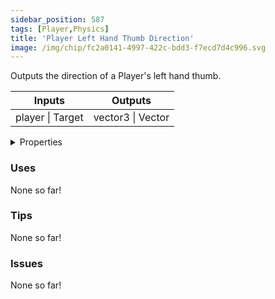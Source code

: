 ```yaml
---
sidebar_position: 587
tags: [Player,Physics]
title: 'Player Left Hand Thumb Direction'
image: /img/chip/fc2a0141-4997-422c-bdd3-f7ecd7d4c996.svg
---
```


Outputs the direction of a Player's left hand thumb.



<IChip uuid="fc2a0141-4997-422c-bdd3-f7ecd7d4c996"/>

<table><thead><tr><th>Inputs</th><th>Outputs</th></tr></thead><tbody><tr><td>player | Target</td><td>vector3 | Vector</td></tr></tbody></table>

<details>
  <summary>Properties</summary>
  <div>
    <div>
    <table>
      <tbody>
        <tr>
          <td>Is beta required?</td>
          <td>No</td>
        </tr>
        <tr>
          <td>Is chip a trolling risk?</td>
          <td>No</td>
        </tr>
        <tr>
          <td>Is chip a role assignment risk?</td>
          <td>No</td>
        </tr>
        <tr>
          <td>Chip UUID</td>
          <td>fc2a0141-4997-422c-bdd3-f7ecd7d4c996</td>
        </tr>
        <tr>
          <td>Room availability</td>
          <td>Available everywhere</td>
        </tr>
      </tbody>
    </table>
    </div>
  </div>
</details>

### Uses

None so far!

### Tips

None so far!

### Issues

None so far!